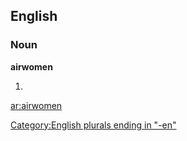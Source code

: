 ==English==

===Noun===
'''airwomen'''

# {{plural of|[[airwoman]]}}

[[Category:English plurals ending in "-en"]]

[[ar:airwomen]]